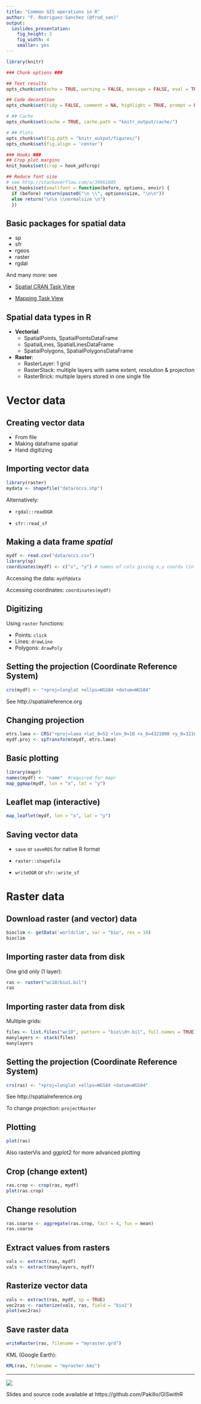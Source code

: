 ```yaml
---
title: "Common GIS operations in R"
author: "F. Rodriguez-Sanchez (@frod_san)"
output: 
  ioslides_presentation: 
    fig_height: 3
    fig_width: 4
    smaller: yes
---
```


```r

library(knitr)

### Chunk options ###

## Text results
opts_chunk$set(echo = TRUE, warning = FALSE, message = FALSE, eval = TRUE, size = 'footnotesize')

## Code decoration
opts_chunk$set(tidy = FALSE, comment = NA, highlight = TRUE, prompt = FALSE, crop = FALSE)

# ## Cache
opts_chunk$set(cache = TRUE, cache.path = "knitr_output/cache/")

# ## Plots
opts_chunk$set(fig.path = "knitr_output/figures/")
opts_chunk$set(fig.align = 'center')

### Hooks ###
## Crop plot margins
knit_hooks$set(crop = hook_pdfcrop)

## Reduce font size
# see http://stackoverflow.com/a/39961605
knit_hooks$set(smallfont = function(before, options, envir) {
  if (before) return(paste0("\n \\", options$size, "\n\n"))
  else return("\n\n \\normalsize \n")
  })

```

## Basic packages for spatial data

- sp
- sfr
- rgeos
- raster
- rgdal

And many more: see

- [Spatial CRAN Task View](https://cran.r-project.org/web/views/Spatial.html)

- [Mapping Task View](https://github.com/ropensci/maptools)


## Spatial data types in R

- **Vectorial**:
    - SpatialPoints, SpatialPointsDataFrame
    - SpatialLines, SpatialLinesDataFrame
    - SpatialPolygons, SpatialPolygonsDataFrame
  
- **Raster**:
    - RasterLayer: 1 grid
    - RasterStack: multiple layers with same extent, resolution & projection
    - RasterBrick: multiple layers stored in one single file



# Vector data

## Creating vector data

- From file
- Making dataframe spatial
- Hand digitizing


## Importing vector data

```r
library(raster)
mydata <- shapefile("data/occs.shp")
```

Alternatively:

- `rgdal::readOGR`

- `sfr::read_sf`


## Making a data frame *spatial*

```r
mydf <- read.csv("data/occs.csv")
library(sp)
coordinates(mydf) <- c("x", "y") # names of cols giving x,y coords (in that order)
```

Accessing the data: `mydf@data`

Accessing coordinates: `coordinates(mydf)`



## Digitizing

Using `raster` functions:

  - Points: `click`
  - Lines: `drawLine`
  - Polygons: `drawPoly`
  
  
## Setting the projection (Coordinate Reference System)

```r
crs(mydf) <- "+proj=longlat +ellps=WGS84 +datum=WGS84"
```

See http://spatialreference.org 
  


## Changing projection

```r
etrs.laea <- CRS("+proj=laea +lat_0=52 +lon_0=10 +x_0=4321000 +y_0=3210000 +ellps=GRS80 +units=m +no_defs")
mydf.proj <- spTransform(mydf, etrs.laea)
```




## Basic plotting

```r
library(mapr)
names(mydf) <- "name"  #required for mapr
map_ggmap(mydf, lon = "x", lat = "y")
```


## Leaflet map (interactive)

```r
map_leaflet(mydf, lon = "x", lat = "y")
```



## Saving vector data

- `save` or `saveRDS` for native R format

- `raster::shapefile`

- `writeOGR` or `sfr::write_sf`





# Raster data


## Download raster (and vector) data

```r
bioclim <- getData('worldclim', var = "bio", res = 10)
bioclim
```



## Importing raster data from disk

One grid only (1 layer):

```r
ras <- raster("wc10/bio1.bil")
ras
```


## Importing raster data from disk

Multiple grids:

```r
files <- list.files("wc10", pattern = "bio\\d+.bil", full.names = TRUE)
manylayers <- stack(files)
manylayers
```


## Setting the projection (Coordinate Reference System)

```r
crs(ras) <- "+proj=longlat +ellps=WGS84 +datum=WGS84"
```

See http://spatialreference.org 
  
To change projection: `projectRaster`



## Plotting

```r
plot(ras)
```

Also rasterVis and ggplot2 for more advanced plotting


## Crop (change extent)

```r
ras.crop <- crop(ras, mydf)
plot(ras.crop)
```



## Change resolution

```r
ras.coarse <- aggregate(ras.crop, fact = 4, fun = mean)
ras.coarse
```



## Extract values from rasters

```r
vals <- extract(ras, mydf)
vals <- extract(manylayers, mydf)
```


## Rasterize vector data

```r
vals <- extract(ras, mydf, sp = TRUE)
vec2ras <- rasterize(vals, ras, field = "bio1")
plot(vec2ras)
```



## Save raster data


```r
writeRaster(ras, filename = "myraster.grd")
```

KML (Google Earth):

```r
KML(ras, filename = "myraster.kmz")
```





-----


![](images/CC-BY-NC-SA_logo.png)

Slides and source code available at https://github.com/Pakillo/GISwithR



